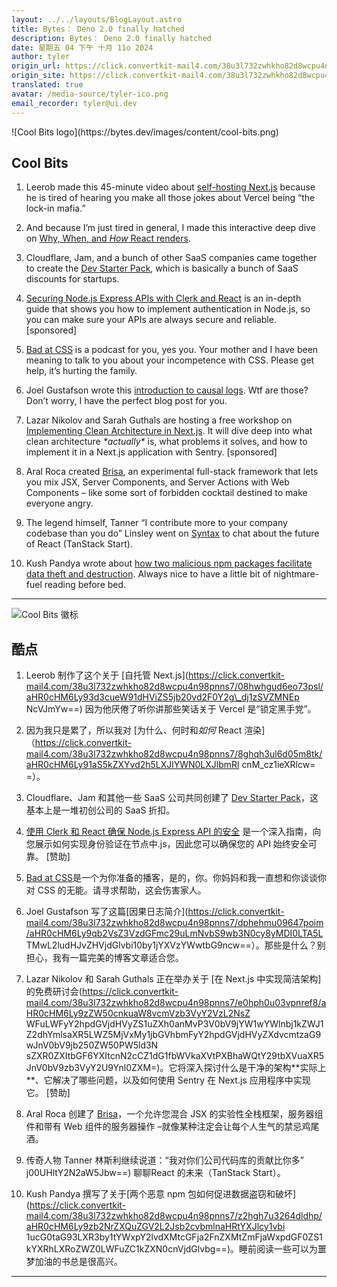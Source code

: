 ```yaml
---
layout: ../../layouts/BlogLayout.astro
title: Bytes： Deno 2.0 finally hatched
description: Bytes： Deno 2.0 finally hatched
date: 星期五 04 下午 十月 11o 2024
author: tyler
origin_url: https://click.convertkit-mail4.com/38u3l732zwhkho82d8wcpu4n98pnns7/58hvh8umdxv9r7i6/aHR0cHM6Ly9ieXRlcy5kZXYvYXJjaGl2ZXMvMzMw
origin_site: https://click.convertkit-mail4.com/38u3l732zwhkho82d8wcpu4n98pnns7/58hvh8umdxv9r7i6/aHR0cHM6Ly9ieXRlcy5kZXYvYXJjaGl2ZXMvMzMw
translated: true
avatar: /media-source/tyler-ico.png
email_recorder: tyler@ui.dev
---
```



<Reference client:only="react" title="Bytes： Deno 2.0 finally hatched" url="https://click.convertkit-mail4.com/38u3l732zwhkho82d8wcpu4n98pnns7/58hvh8umdxv9r7i6/aHR0cHM6Ly9ieXRlcy5kZXYvYXJjaGl2ZXMvMzMw" />

<Detail client:only="react">
	![Cool Bits logo](https://bytes.dev/images/content/cool-bits.png)

## Cool Bits

1.  Leerob made this 45-minute video about [self-hosting Next.js](https://click.convertkit-mail4.com/38u3l732zwhkho82d8wcpu4n98pnns7/08hwhgud6eo73psl/aHR0cHM6Ly93d3cueW91dHViZS5jb20vd2F0Y2g_dj1zSVZMNEpNcVJmYw==) because he is tired of hearing you make all those jokes about Vercel being “the lock-in mafia.”
    
2.  And because I’m just tired in general, I made this interactive deep dive on [Why, When, and _How_ React renders](https://click.convertkit-mail4.com/38u3l732zwhkho82d8wcpu4n98pnns7/8ghqh3ul6d05m8tk/aHR0cHM6Ly91aS5kZXYvd2h5LXJlYWN0LXJlbmRlcnM_cz1ieXRlcw==).
    
3.  Cloudflare, Jam, and a bunch of other SaaS companies came together to create the [Dev Starter Pack](https://click.convertkit-mail4.com/38u3l732zwhkho82d8wcpu4n98pnns7/vqh3hmup90xkz5bg/aHR0cHM6Ly9kZXZzdGFydGVycGFjay5pby8=), which is basically a bunch of SaaS discounts for startups.
    
4.  [Securing Node.js Express APIs with Clerk and React](https://click.convertkit-mail4.com/38u3l732zwhkho82d8wcpu4n98pnns7/l2heh6u3m20kx5f6/aHR0cHM6Ly9nby5jbGVyay5jb20vOVZEeE1ZZQ==) is an in-depth guide that shows you how to implement authentication in Node.js, so you can make sure your APIs are always secure and reliable. \[sponsored\]
    
5.  [Bad at CSS](https://click.convertkit-mail4.com/38u3l732zwhkho82d8wcpu4n98pnns7/m2h7h6u865gn4ghm/aHR0cHM6Ly9iYWRhdGNzcy5jb20v) is a podcast for you, yes you. Your mother and I have been meaning to talk to you about your incompetence with CSS. Please get help, it’s hurting the family.
    
6.  Joel Gustafson wrote this [introduction to causal logs](https://click.convertkit-mail4.com/38u3l732zwhkho82d8wcpu4n98pnns7/dphehmu09647poim/aHR0cHM6Ly9qb2VsZ3VzdGFmc29uLmNvbS9wb3N0cy8yMDI0LTA5LTMwL2ludHJvZHVjdGlvbi10by1jYXVzYWwtbG9ncw==). Wtf are those? Don’t worry, I have the perfect blog post for you.
    
7.  Lazar Nikolov and Sarah Guthals are hosting a free workshop on [Implementing Clean Architecture in Next.js](https://click.convertkit-mail4.com/38u3l732zwhkho82d8wcpu4n98pnns7/e0hph0u03vpnref8/aHR0cHM6Ly9zZW50cnkuaW8vcmVzb3VyY2VzL2NsZWFuLWFyY2hpdGVjdHVyZS1uZXh0anMvP3V0bV9jYW1wYWlnbj1kZWJ1Z2dhYmlsaXR5LWZ5MjVxMy1jbGVhbmFyY2hpdGVjdHVyZXdvcmtzaG9wJnV0bV9jb250ZW50PW5ld3NsZXR0ZXItbGF6YXItcnN2cCZ1dG1fbWVkaXVtPXBhaWQtY29tbXVuaXR5JnV0bV9zb3VyY2U9Ynl0ZXM=). It will dive deep into what clean architecture _\*actually\*_ is, what problems it solves, and how to implement it in a Next.js application with Sentry. \[sponsored\]
    
8.  Aral Roca created [Brisa](https://click.convertkit-mail4.com/38u3l732zwhkho82d8wcpu4n98pnns7/7qh7h2uo2lk4npaz/aHR0cHM6Ly9naXRodWIuY29tL2JyaXNhLWJ1aWxkL2JyaXNh), an experimental full-stack framework that lets you mix JSX, Server Components, and Server Actions with Web Components – like some sort of forbidden cocktail destined to make everyone angry.
    
9.  The legend himself, Tanner “I contribute more to your company codebase than you do” Linsley went on [Syntax](https://click.convertkit-mail4.com/38u3l732zwhkho82d8wcpu4n98pnns7/owhkhwurm9k8q7bv/aHR0cHM6Ly93d3cueW91dHViZS5jb20vd2F0Y2g_dj00UHltY2N2aW5Jbw==) to chat about the future of React (TanStack Start).
    
10.  Kush Pandya wrote about [how two malicious npm packages facilitate data theft and destruction](https://click.convertkit-mail4.com/38u3l732zwhkho82d8wcpu4n98pnns7/z2hgh7u3264dldhp/aHR0cHM6Ly9zb2NrZXQuZGV2L2Jsb2cvbmlnaHRtYXJlcy1vbi1ucG0taG93LXR3by1tYWxpY2lvdXMtcGFja2FnZXMtZmFjaWxpdGF0ZS1kYXRhLXRoZWZ0LWFuZC1kZXN0cnVjdGlvbg==). Always nice to have a little bit of nightmare-fuel reading before bed.
    

* * *


</Detail>

![Cool Bits 徽标](https://bytes.dev/images/content/cool-bits.png)

## 酷点

1. Leerob 制作了这个关于 \[自托管 Next.js]\(https://click.convertkit-mail4.com/38u3l732zwhkho82d8wcpu4n98pnns7/08hwhgud6eo73psl/aHR0cHM6Ly93d3cueW91dHViZS5jb20vd2F0Y2g\_dj1zSVZMNEp NcVJmYw==) 因为他厌倦了听你讲那些笑话关于 Vercel 是“锁定黑手党”。

2. 因为我只是累了，所以我对 \[为什么、何时和*如何* React 渲染]（https://click.convertkit-mail4.com/38u3l732zwhkho82d8wcpu4n98pnns7/8ghqh3ul6d05m8tk/aHR0cHM6Ly91aS5kZXYvd2h5LXJlYWN0LXJlbmRl cnM\_cz1ieXRlcw= =）。

3. Cloudflare、Jam 和其他一些 SaaS 公司共同创建了 [Dev Starter Pack](https://click.convertkit-mail4.com/38u3l732zwhkho82d8wcpu4n98pnns7/vqh3hmup90xkz5bg/aHR0cHM6Ly9kZXZzdGFydGVycGFjay5pby8=)，这基本上是一堆初创公司的 SaaS 折扣。

4. [使用 Clerk 和 React 确保 Node.js Express API 的安全](https://click.convertkit-mail4.com/38u3l732zwhkho82d8wcpu4n98pnns7/l2heh6u3m20kx5f6/aHR0cHM6Ly9nby5jbGVyay5jb20vOVZEeE1ZZQ==) 是一个深入指南，向您展示如何实现身份验证在节点中.js，因此您可以确保您的 API 始终安全可靠。 \[赞助]

5. [Bad at CSS](https://click.convertkit-mail4.com/38u3l732zwhkho82d8wcpu4n98pnns7/m2h7h6u865gn4ghm/aHR0cHM6Ly9iYWRhdGNzcy5jb20v)是一个为你准备的播客，是的，你。你妈妈和我一直想和你谈谈你对 CSS 的无能。请寻求帮助，这会伤害家人。

6. Joel Gustafson 写了这篇\[因果日志简介]\(https://click.convertkit-mail4.com/38u3l732zwhkho82d8wcpu4n98pnns7/dphehmu09647poim/aHR0cHM6Ly9qb2VsZ3VzdGFmc29uLmNvbS9wb3N0cy8yMDI0LTA5L TMwL2ludHJvZHVjdGlvbi10by1jYXVzYWwtbG9ncw==）。那些是什么？别担心，我有一篇完美的博客文章适合您。

7. Lazar Nikolov 和 Sarah Guthals 正在举办关于 \[在 Next.js 中实现简洁架构] 的免费研讨会(https://click.convertkit-mail4.com/38u3l732zwhkho82d8wcpu4n98pnns7/e0hph0u03vpnref8/aHR0cHM6Ly9zZW50cnkuaW8vcmVzb3VyY2VzL2NsZ WFuLWFyY2hpdGVjdHVyZS1uZXh0anMvP3V0bV9jYW1wYWlnbj1kZWJ1Z2dhYmlsaXR5LWZ5MjVxMy1jbGVhbmFyY2hpdGVjdHVyZXdvcmtzaG9wJnV0bV9jb250ZW50PW5ld3N sZXR0ZXItbGF6YXItcnN2cCZ1dG1fbWVkaXVtPXBhaWQtY29tbXVuaXR5JnV0bV9zb3VyY2U9Ynl0ZXM=)。它将深入探讨什么是干净的架构\*\*实际上\*\*、它解决了哪些问题，以及如何使用 Sentry 在 Next.js 应用程序中实现它。 \[赞助]

8. Aral Roca 创建了 [Brisa](https://click.convertkit-mail4.com/38u3l732zwhkho82d8wcpu4n98pnns7/7qh7h2uo2lk4npaz/aHR0cHM6Ly9naXRodWIuY29tL2JyaXNhLWJ1aWxkL2JyaXNh)，一个允许您混合 JSX 的实验性全栈框架，服务器组件和带有 Web 组件的服务器操作 –就像某种注定会让每个人生气的禁忌鸡尾酒。

9. 传奇人物 Tanner 林斯利继续说道：“我对你们公司代码库的贡献比你多” j00UHltY2N2aW5Jbw==) 聊聊React 的未来（TanStack Start）。

10. Kush Pandya 撰写了关于\[两个恶意 npm 包如何促进数据盗窃和破坏]\(https://click.convertkit-mail4.com/38u3l732zwhkho82d8wcpu4n98pnns7/z2hgh7u3264dldhp/aHR0cHM6Ly9zb2NrZXQuZGV2L2Jsb2cvbmlnaHRtYXJlcy1vbi 1ucG0taG93LXR3by1tYWxpY2lvdXMtcGFja2FnZXMtZmFjaWxpdGF0ZS1kYXRhLXRoZWZ0LWFuZC1kZXN0cnVjdGlvbg==)。睡前阅读一些可以为噩梦加油的书总是很高兴。

***



